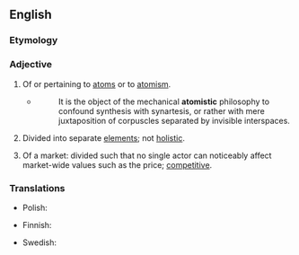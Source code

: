 ==English==

===Etymology===
{{suffix|en|atom|istic}}

===Adjective===
{{en-adj}}

# Of or pertaining to [[atom]]s or to [[atomism]].
#* {{RQ:Coleridge The Friend}}
#*: It is the object of the mechanical '''atomistic''' philosophy to confound synthesis with synartesis, or rather with mere juxtaposition of corpuscles separated by invisible interspaces.
# Divided into separate [[element]]s; not [[holistic]].
#: {{ant|en|holistic}}
# {{lb|en|economics}} Of a market: divided such that no single actor can noticeably affect market-wide values such as the price; [[competitive]].

===Translations===
{{trans-top|of or pertaining to atoms or to atomism}}
{{trans-mid}}
* Polish: {{t|pl|atomistyczny}}
{{trans-bottom}}

{{trans-top|not holistic}}
* Finnish: {{t|fi|atomistinen}}
{{trans-mid}}
* Swedish: {{t|sv|atomistisk}}
{{trans-bottom}}